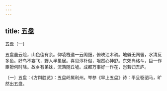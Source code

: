 ```yaml
---
---
---
```

title: 五盘
---



五盘〔一〕


五盘虽云险，山色佳有余。仰凌栈道一云阁细，俯映江木疏。地僻无网罟，水清反多鱼。好鸟不妄飞，野人半巢居。喜见淳朴俗，坦然心神舒。东郊尚格斗，巨一作臣猾何时除。故乡有弟妹，流落随丘墟。成都万事好一作在，岂若归吾庐。

〔一〕五盘：《方舆胜览》：五盘岭属利州。岑参《早上五盘》诗：平旦驱驷马，旷然出五盘。